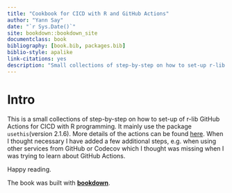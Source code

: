 ```yaml
--- 
title: "Cookbook for CICD with R and GitHub Actions"
author: "Yann Say"
date: "`r Sys.Date()`"
site: bookdown::bookdown_site
documentclass: book
bibliography: [book.bib, packages.bib]
biblio-style: apalike
link-citations: yes
description: "Small collections of step-by-step on how to set-up r-lib GitHub Actions for CICD with R programming."
---
```


# Intro

This is a small collections of step-by-step on how to set-up of r-lib GitHub Actions for CICD with R programming. It mainly use the package `usethis`(version 2.1.6). More details of the actions can be found [here](https://github.com/r-lib/actions/tree/v2-branch/examples). When I thought necessary I have added a few additional steps, e.g. when using other services from GitHub or Codecov which I thought was missing when I was trying to learn about GitHub Actions. 

Happy reading.

The book was built with [**bookdown**](https://github.com/rstudio/bookdown).

